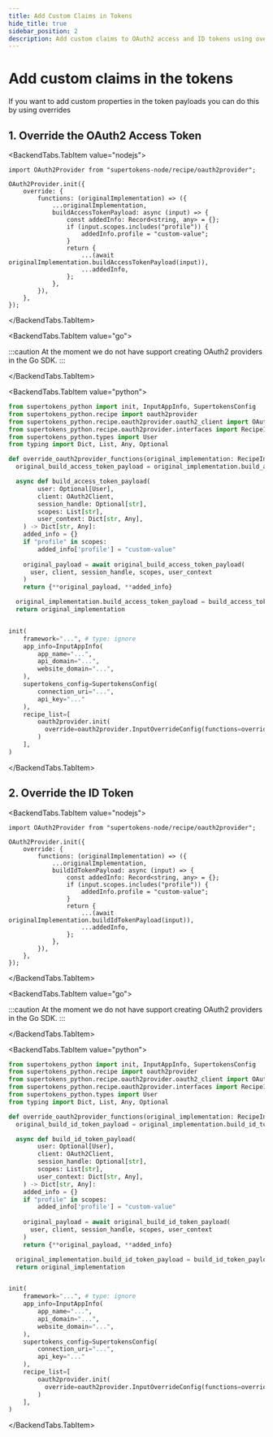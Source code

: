 ```yaml
---
title: Add Custom Claims in Tokens
hide_title: true
sidebar_position: 2
description: Add custom claims to OAuth2 access and ID tokens using overrides in Node.js.
---
```



# Add custom claims in the tokens

<PaidFeatureCallout />

If you want to add custom properties in the token payloads you can do this by using overrides

## 1. Override the OAuth2 Access Token

<BackendTabs>

<BackendTabs.TabItem value="nodejs">

```tsx
import OAuth2Provider from "supertokens-node/recipe/oauth2provider";

OAuth2Provider.init({
    override: {
        functions: (originalImplementation) => ({
            ...originalImplementation,
            buildAccessTokenPayload: async (input) => {
                const addedInfo: Record<string, any> = {};
                if (input.scopes.includes("profile")) {
                    addedInfo.profile = "custom-value";
                }
                return {
                    ...(await originalImplementation.buildAccessTokenPayload(input)),
                    ...addedInfo,
                };
            },
        }),
    },
});

```

</BackendTabs.TabItem>

<BackendTabs.TabItem value="go">

:::caution
At the moment we do not have support creating OAuth2 providers in the Go SDK.
:::

</BackendTabs.TabItem>

<BackendTabs.TabItem value="python">

```python
from supertokens_python import init, InputAppInfo, SupertokensConfig 
from supertokens_python.recipe import oauth2provider 
from supertokens_python.recipe.oauth2provider.oauth2_client import OAuth2Client
from supertokens_python.recipe.oauth2provider.interfaces import RecipeInterface 
from supertokens_python.types import User 
from typing import Dict, List, Any, Optional 

def override_oauth2provider_functions(original_implementation: RecipeInterface):
  original_build_access_token_payload = original_implementation.build_access_token_payload

  async def build_access_token_payload(
        user: Optional[User],
        client: OAuth2Client,
        session_handle: Optional[str],
        scopes: List[str],
        user_context: Dict[str, Any],
    ) -> Dict[str, Any]:
    added_info = {}
    if "profile" in scopes:
        added_info['profile'] = "custom-value"
    
    original_payload = await original_build_access_token_payload(
      user, client, session_handle, scopes, user_context
    )
    return {**original_payload, **added_info}

  original_implementation.build_access_token_payload = build_access_token_payload
  return original_implementation


init(
    framework="...", # type: ignore
    app_info=InputAppInfo(
        app_name="...",
        api_domain="...",
        website_domain="...",
    ),
    supertokens_config=SupertokensConfig(
        connection_uri="...",
        api_key="..."
    ),
    recipe_list=[
        oauth2provider.init(
          override=oauth2provider.InputOverrideConfig(functions=override_oauth2provider_functions)
        )
    ],
)
```

</BackendTabs.TabItem>

</BackendTabs>

## 2. Override the ID Token

<BackendTabs>

<BackendTabs.TabItem value="nodejs">

```tsx
import OAuth2Provider from "supertokens-node/recipe/oauth2provider";

OAuth2Provider.init({
    override: {
        functions: (originalImplementation) => ({
            ...originalImplementation,
            buildIdTokenPayload: async (input) => {
                const addedInfo: Record<string, any> = {};
                if (input.scopes.includes("profile")) {
                    addedInfo.profile = "custom-value";
                }
                return {
                    ...(await originalImplementation.buildIdTokenPayload(input)),
                    ...addedInfo,
                };
            },
        }),
    },
});

```

</BackendTabs.TabItem>

<BackendTabs.TabItem value="go">

:::caution
At the moment we do not have support creating OAuth2 providers in the Go SDK.
:::

</BackendTabs.TabItem>

<BackendTabs.TabItem value="python">

```python
from supertokens_python import init, InputAppInfo, SupertokensConfig
from supertokens_python.recipe import oauth2provider 
from supertokens_python.recipe.oauth2provider.oauth2_client import OAuth2Client 
from supertokens_python.recipe.oauth2provider.interfaces import RecipeInterface 
from supertokens_python.types import User 
from typing import Dict, List, Any, Optional 

def override_oauth2provider_functions(original_implementation: RecipeInterface):
  original_build_id_token_payload = original_implementation.build_id_token_payload

  async def build_id_token_payload(
        user: Optional[User],
        client: OAuth2Client,
        session_handle: Optional[str],
        scopes: List[str],
        user_context: Dict[str, Any],
    ) -> Dict[str, Any]:
    added_info = {}
    if "profile" in scopes:
        added_info['profile'] = "custom-value"
    
    original_payload = await original_build_id_token_payload(
      user, client, session_handle, scopes, user_context
    )
    return {**original_payload, **added_info}

  original_implementation.build_id_token_payload = build_id_token_payload
  return original_implementation


init(
    framework="...", # type: ignore
    app_info=InputAppInfo(
        app_name="...",
        api_domain="...",
        website_domain="...",
    ),
    supertokens_config=SupertokensConfig(
        connection_uri="...",
        api_key="..."
    ),
    recipe_list=[
        oauth2provider.init(
          override=oauth2provider.InputOverrideConfig(functions=override_oauth2provider_functions)
        )
    ],
)
```

</BackendTabs.TabItem>

</BackendTabs>

